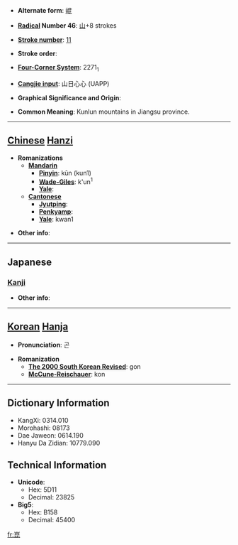 * '''Alternate form''': [[崐]]

* '''[[Wiktionary:Chinese radical index| Radical]] Number 46''': [[Wiktionary:Chinese radical index 山|山]]+8 strokes

* '''[[Wiktionary:Chinese total strokes index|Stroke number]]''': [[Wiktionary:Chinese total strokes index 11|11]]

* '''Stroke order''': 

* '''[[Wiktionary:Chinese four corner index|Four-Corner System]]''': 2271<sub>1</sub>

* '''[[Wiktionary:Chinese Cangjie index|Cangjie input]]''': 山日心心 (UAPP)

* '''Graphical Significance and Origin''': 

* '''Common Meaning''': Kunlun mountains in Jiangsu province.

----

== [[Chinese]] [[Hanzi]] ==

* '''Romanizations'''
** '''[[Mandarin]]'''
*** '''[[Pinyin]]''': kūn (kun1)
*** '''[[Wade-Giles]]''': k'un<sup>1</sup>
*** '''[[Yale]]''': 
** '''[[Cantonese]]'''
*** '''[[Jyutping]]''':
*** '''[[Penkyamp]]''': 
*** '''[[Yale]]''': kwan1

* '''Other info''': 

----

==Japanese==
===[[Kanji]]===
{{kanji|on readings=[[こん]] (kon)
|kun readings=
}}

* '''Other info''':  

----

== [[Korean]] [[Hanja]] ==

* '''Pronunciation''': 곤

* '''Romanization'''
** '''[[The 2000 South Korean Revised Romanization|The 2000 South Korean Revised]]''': gon
** '''[[McCune-Reischauer]]''': kon

----

== Dictionary Information ==

* KangXi: 0314.010
* Morohashi: 08173
* Dae Jaweon: 0614.190
* Hanyu Da Zidian: 10779.090

== Technical Information ==

* '''Unicode''':
** Hex: 5D11
** Decimal: 23825
* '''Big5''':
** Hex: B158
** Decimal: 45400

[[fr:崑]]